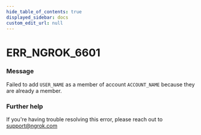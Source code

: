 ```yaml
---
hide_table_of_contents: true
displayed_sidebar: docs
custom_edit_url: null
---
```



# ERR_NGROK_6601

### Message
Failed to add `USER_NAME` as a member of account `ACCOUNT_NAME` because they are already a member.

### Further help
If you're having trouble resolving this error, please reach out to [support@ngrok.com](mailto:support@ngrok.com?subject=Help%20with%20ERR_NGROK_6601)


<ErrorDetails error='err_ngrok_6601' />
